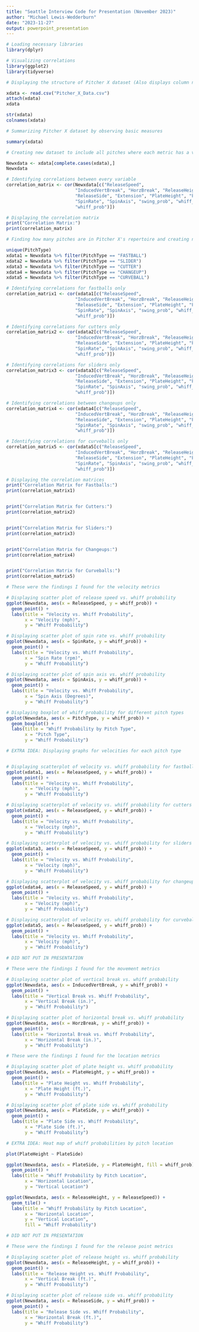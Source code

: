 ---
title: "Seattle Interview Code for Presentation (November 2023)"
author: "Michael Lewis-Wedderburn"
date: "2023-11-27"
output: powerpoint_presentation
---

```{r}

# Loading necessary libraries
library(dplyr)

# Visualizing correlations
library(ggplot2)
library(tidyverse)

```

```{r}

# Displaying the structure of Pitcher X dataset (Also displays column names)

xdata <- read.csv("Pitcher_X_Data.csv")
attach(xdata)
xdata

str(xdata)
colnames(xdata)

```

```{r}

# Summarizing Pitcher X dataset by observing basic measures

summary(xdata)

```

```{r}

# Creating new dataset to include all pitches where each metric has a value

Newxdata <- xdata[complete.cases(xdata),]
Newxdata

```

```{r}

# Identifying correlations between every variable
correlation_matrix <- cor(Newxdata[c("ReleaseSpeed", 
                          "InducedVertBreak", "HorzBreak", "ReleaseHeight", 
                          "ReleaseSide", "Extension", "PlateHeight", "PlateSide",
                          "SpinRate", "SpinAxis", "swing_prob", "whiff_prob_gs", 
                          "whiff_prob")])

# Displaying the correlation matrix
print("Correlation Matrix:")
print(correlation_matrix)

```

```{r}

# Finding how many pitches are in Pitcher X's repertoire and creating new datasets from them

unique(PitchType)
xdata1 = Newxdata %>% filter(PitchType == "FASTBALL")
xdata2 = Newxdata %>% filter(PitchType == "SLIDER")
xdata3 = Newxdata %>% filter(PitchType == "CUTTER")
xdata4 = Newxdata %>% filter(PitchType == "CHANGEUP")
xdata5 = Newxdata %>% filter(PitchType == "CURVEBALL")

```

```{r}

# Identifying correlations for fastballs only
correlation_matrix1 <- cor(xdata1[c("ReleaseSpeed", 
                          "InducedVertBreak", "HorzBreak", "ReleaseHeight", 
                          "ReleaseSide", "Extension", "PlateHeight", "PlateSide",
                          "SpinRate", "SpinAxis", "swing_prob", "whiff_prob_gs", 
                          "whiff_prob")])

# Identifying correlations for cutters only
correlation_matrix2 <- cor(xdata2[c("ReleaseSpeed", 
                          "InducedVertBreak", "HorzBreak", "ReleaseHeight", 
                          "ReleaseSide", "Extension", "PlateHeight", "PlateSide",
                          "SpinRate", "SpinAxis", "swing_prob", "whiff_prob_gs", 
                          "whiff_prob")])

# Identifying correlations for sliders only
correlation_matrix3 <- cor(xdata3[c("ReleaseSpeed", 
                          "InducedVertBreak", "HorzBreak", "ReleaseHeight", 
                          "ReleaseSide", "Extension", "PlateHeight", "PlateSide",
                          "SpinRate", "SpinAxis", "swing_prob", "whiff_prob_gs", 
                          "whiff_prob")])

# Identifying correlations between changeups only
correlation_matrix4 <- cor(xdata4[c("ReleaseSpeed", 
                          "InducedVertBreak", "HorzBreak", "ReleaseHeight", 
                          "ReleaseSide", "Extension", "PlateHeight", "PlateSide",
                          "SpinRate", "SpinAxis", "swing_prob", "whiff_prob_gs", 
                          "whiff_prob")])

# Identifying correlations for curveballs only
correlation_matrix5 <- cor(xdata5[c("ReleaseSpeed", 
                          "InducedVertBreak", "HorzBreak", "ReleaseHeight", 
                          "ReleaseSide", "Extension", "PlateHeight", "PlateSide",
                          "SpinRate", "SpinAxis", "swing_prob", "whiff_prob_gs", 
                          "whiff_prob")])

# Displaying the correlation matrices
print("Correlation Matrix for Fastballs:")
print(correlation_matrix1)


print("Correlation Matrix for Cutters:")
print(correlation_matrix2)


print("Correlation Matrix for Sliders:")
print(correlation_matrix3)


print("Correlation Matrix for Changeups:")
print(correlation_matrix4)


print("Correlation Matrix for Curveballs:")
print(correlation_matrix5)

```

```{r}

# These were the findings I found for the velocity metrics

# Displaying scatter plot of release speed vs. whiff probability
ggplot(Newxdata, aes(x = ReleaseSpeed, y = whiff_prob)) +
  geom_point() +
  labs(title = "Velocity vs. Whiff Probability",
       x = "Velocity (mph)",
       y = "Whiff Probability")

# Displaying scatter plot of spin rate vs. whiff probability
ggplot(Newxdata, aes(x = SpinRate, y = whiff_prob)) +
  geom_point() +
  labs(title = "Velocity vs. Whiff Probability",
       x = "Spin Rate (rpm)",
       y = "Whiff Probability")

# Displaying scatter plot of spin axis vs. whiff probability
ggplot(Newxdata, aes(x = SpinAxis, y = whiff_prob)) +
  geom_point() +
  labs(title = "Velocity vs. Whiff Probability",
       x = "Spin Axis (Degrees)",
       y = "Whiff Probability")

```

```{r}

# Displaying boxplot of whiff probability for different pitch types
ggplot(Newxdata, aes(x = PitchType, y = whiff_prob)) +
  geom_boxplot() +
  labs(title = "Whiff Probability by Pitch Type",
       x = "Pitch Type",
       y = "Whiff Probability")

```

```{r}

# EXTRA IDEA: Displaying graphs for velocities for each pitch type


# Displaying scatterplot of velocity vs. whiff probability for fastballs
ggplot(xdata1, aes(x = ReleaseSpeed, y = whiff_prob)) +
  geom_point() +
  labs(title = "Velocity vs. Whiff Probability",
       x = "Velocity (mph)",
       y = "Whiff Probability")

# Displaying scatterplot of velocity vs. whiff probability for cutters
ggplot(xdata2, aes(x = ReleaseSpeed, y = whiff_prob)) +
  geom_point() +
  labs(title = "Velocity vs. Whiff Probability",
       x = "Velocity (mph)",
       y = "Whiff Probability")

# Displaying scatterplot of velocity vs. whiff probability for sliders
ggplot(xdata3, aes(x = ReleaseSpeed, y = whiff_prob)) +
  geom_point() +
  labs(title = "Velocity vs. Whiff Probability",
       x = "Velocity (mph)",
       y = "Whiff Probability")

# Displaying scatterplot of velocity vs. whiff probability for changeups
ggplot(xdata4, aes(x = ReleaseSpeed, y = whiff_prob)) +
  geom_point() +
  labs(title = "Velocity vs. Whiff Probability",
       x = "Velocity (mph)",
       y = "Whiff Probability")

# Displaying scatterplot of velocity vs. whiff probability for curveballs
ggplot(xdata5, aes(x = ReleaseSpeed, y = whiff_prob)) +
  geom_point() +
  labs(title = "Velocity vs. Whiff Probability",
       x = "Velocity (mph)",
       y = "Whiff Probability")

# DID NOT PUT IN PRESENTATION

```

```{r}

# These were the findings I found for the movement metrics

# Displaying scatter plot of vertical break vs. whiff probability
ggplot(Newxdata, aes(x = InducedVertBreak, y = whiff_prob)) +
  geom_point() +
  labs(title = "Vertical Break vs. Whiff Probability",
       x = "Vertical Break (in.)",
       y = "Whiff Probability")

# Displaying scatter plot of horizontal break vs. whiff probability
ggplot(Newxdata, aes(x = HorzBreak, y = whiff_prob)) +
  geom_point() +
  labs(title = "Horizontal Break vs. Whiff Probability",
       x = "Horizontal Break (in.)",
       y = "Whiff Probability")

```

```{r}

# These were the findings I found for the location metrics

# Displaying scatter plot of plate height vs. whiff probability
ggplot(Newxdata, aes(x = PlateHeight, y = whiff_prob)) +
  geom_point() +
  labs(title = "Plate Height vs. Whiff Probability",
       x = "Plate Height (ft.)",
       y = "Whiff Probability")

# Displaying scatter plot of plate side vs. whiff probability
ggplot(Newxdata, aes(x = PlateSide, y = whiff_prob)) +
  geom_point() +
  labs(title = "Plate Side vs. Whiff Probability",
       x = "Plate Side (ft.)",
       y = "Whiff Probability")

```

```{r}

# EXTRA IDEA: Heat map of whiff probabilities by pitch location

plot(PlateHeight ~ PlateSide)

ggplot(Newxdata, aes(x = PlateSide, y = PlateHeight, fill = whiff_prob)) +
  geom_point() +
  labs(title = "Whiff Probability by Pitch Location",
       x = "Horizontal Location",
       y = "Vertical Location")

ggplot(Newxdata, aes(x = ReleaseHeight, y = ReleaseSpeed)) +
  geom_tile() +
  labs(title = "Whiff Probability by Pitch Location",
       x = "Horizontal Location",
       y = "Vertical Location",
       fill = "Whiff Probability")

# DID NOT PUT IN PRESENTATION

```

```{r}

# These were the findings I found for the release point metrics

# Displaying scatter plot of release height vs. whiff probability
ggplot(Newxdata, aes(x = ReleaseHeight, y = whiff_prob)) +
  geom_point() +
  labs(title = "Release Height vs. Whiff Probability",
       x = "Vertical Break (ft.)",
       y = "Whiff Probability")

# Displaying scatter plot of release side vs. whiff probability
ggplot(Newxdata, aes(x = ReleaseSide, y = whiff_prob)) +
  geom_point() +
  labs(title = "Release Side vs. Whiff Probability",
       x = "Horizontal Break (ft.)",
       y = "Whiff Probability")

```
